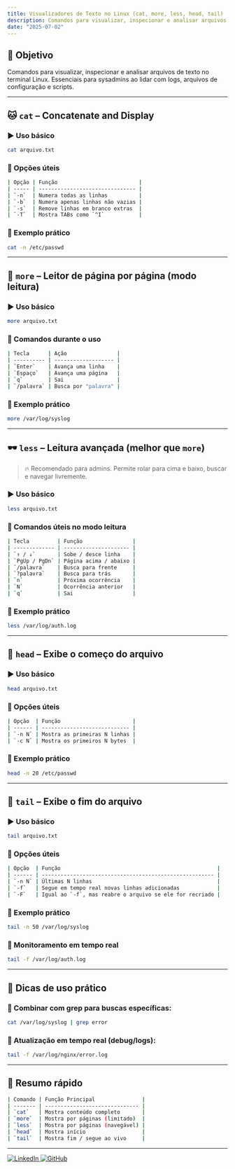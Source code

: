 ```yaml
---
title: Visualizadores de Texto no Linux (cat, more, less, head, tail)
description: Comandos para visualizar, inspecionar e analisar arquivos de texto no terminal Linux.
date: "2025-07-02"
---
```


## 📂 Objetivo

Comandos para visualizar, inspecionar e analisar arquivos de texto no terminal Linux. Essenciais para sysadmins ao lidar com logs, arquivos de configuração e scripts.

---

## 🐱 `cat` – Concatenate and Display

### ▶️ Uso básico

```bash
cat arquivo.txt
```

### 🔧 Opções úteis

```bash
| Opção | Função                          |
| ----- | ------------------------------- |
| `-n`  | Numera todas as linhas          |
| `-b`  | Numera apenas linhas não vazias |
| `-s`  | Remove linhas em branco extras  |
| `-T`  | Mostra TABs como `^I`           |
```
### 🧠 Exemplo prático

```bash
cat -n /etc/passwd
```

---

## 📖 `more` – Leitor de página por página (modo leitura)

### ▶️ Uso básico

```bash
more arquivo.txt
```

### 🔧 Comandos durante o uso

```bash
| Tecla      | Ação                |
| ---------- | ------------------- |
| `Enter`    | Avança uma linha    |
| `Espaço`   | Avança uma página   |
| `q`        | Sai                 |
| `/palavra` | Busca por "palavra" |
```
### 🧠 Exemplo prático

```bash
more /var/log/syslog
```

---

## 🕶 `less` – Leitura avançada (melhor que `more`)

> 🔥 Recomendado para admins. Permite rolar para cima e baixo, buscar e navegar livremente.

### ▶️ Uso básico

```bash
less arquivo.txt
```

### 🔧 Comandos úteis no modo leitura
```bash
| Tecla         | Função                |
| ------------- | --------------------- |
| `↑ / ↓`       | Sobe / desce linha    |
| `PgUp / PgDn` | Página acima / abaixo |
| `/palavra`    | Busca para frente     |
| `?palavra`    | Busca para trás       |
| `n`           | Próxima ocorrência    |
| `N`           | Ocorrência anterior   |
| `q`           | Sai                   |
```
### 🧠 Exemplo prático

```bash
less /var/log/auth.log
```

---

## 🧢 `head` – Exibe o começo do arquivo

### ▶️ Uso básico

```bash
head arquivo.txt
```

### 🔧 Opções úteis
```bash
| Opção  | Função                       |
| ------ | ---------------------------- |
| `-n N` | Mostra as primeiras N linhas |
| `-c N` | Mostra os primeiros N bytes  |
```
### 🧠 Exemplo prático

```bash
head -n 20 /etc/passwd
```

---

## 👢 `tail` – Exibe o fim do arquivo

### ▶️ Uso básico

```bash
tail arquivo.txt
```

### 🔧 Opções úteis
```bash
| Opção  | Função                                                  |
| ------ | ------------------------------------------------------- |
| `-n N` | Últimas N linhas                                        |
| `-f`   | Segue em tempo real novas linhas adicionadas            |
| `-F`   | Igual ao `-f`, mas reabre o arquivo se ele for recriado |
```
### 🧠 Exemplo prático

```bash
tail -n 50 /var/log/syslog
```

### 📡 Monitoramento em tempo real

```bash
tail -f /var/log/auth.log
```

---

## 📌 Dicas de uso prático

### 🔁 Combinar com grep para buscas específicas:

```bash
cat /var/log/syslog | grep error
```

### 🔄 Atualização em tempo real (debug/logs):

```bash
tail -f /var/log/nginx/error.log
```

---

## 🧠 Resumo rápido
```bash
| Comando | Função Principal               |
| ------- | ------------------------------ |
| `cat`   | Mostra conteúdo completo       |
| `more`  | Mostra por páginas (limitado)  |
| `less`  | Mostra por páginas (navegável) |
| `head`  | Mostra início                  |
| `tail`  | Mostra fim / segue ao vivo     |
```
---


<div style={{ display: "flex", gap: "1rem", marginTop: "1rem" }}>
  <a href="https://www.linkedin.com/in/rodpeixoto/" target="_blank" rel="noopener noreferrer">
    <img src="https://cdn.jsdelivr.net/gh/devicons/devicon/icons/linkedin/linkedin-original.svg" alt="LinkedIn" style={{ width: "32px" }} />
  </a>
  <a href="https://github.com/RodPeixoto" target="_blank" rel="noopener noreferrer">
    <img src="https://cdn.jsdelivr.net/gh/devicons/devicon/icons/github/github-original.svg" alt="GitHub" style={{ width: "32px" }} />
  </a>
</div>